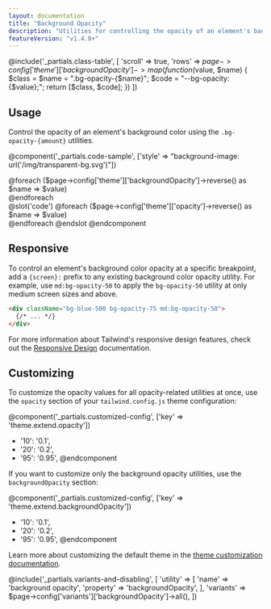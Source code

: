 ```yaml
---
layout: documentation
title: "Background Opacity"
description: "Utilities for controlling the opacity of an element's background color."
featureVersion: "v1.4.0+"
---
```


@include('_partials.class-table', [
  'scroll' => true,
  'rows' => $page->config['theme']['backgroundOpacity']->map(function ($value, $name) {
    $class = $name = ".bg-opacity-{$name}";
    $code = "--bg-opacity: {$value};";
    return [$class, $code];
  })
])

## Usage

Control the opacity of an element's background color using the `.bg-opacity-{amount}` utilities.

@component('_partials.code-sample', ['style' => "background-image: url('/img/transparent-bg.svg')"])
<div className="flex justify-around">
  @foreach ($page->config['theme']['backgroundOpacity']->reverse() as $name => $value)
    <div className="h-16 w-16 rounded bg-blue-500 bg-opacity-{{ $name }}">
    </div>
  @endforeach
</div>
@slot('code')
@foreach ($page->config['theme']['opacity']->reverse() as $name => $value)
<div className="bg-blue-500 bg-opacity-{{ $name }}"></div>
@endforeach
@endslot
@endcomponent

## Responsive

To control an element's background color opacity at a specific breakpoint, add a `{screen}:` prefix to any existing background color opacity utility. For example, use `md:bg-opacity-50` to apply the `bg-opacity-50` utility at only medium screen sizes and above.

```html
<div className="bg-blue-500 bg-opacity-75 md:bg-opacity-50">
  {/* ... */}
</div>
```

For more information about Tailwind's responsive design features, check out the [Responsive Design](/docs/responsive-design) documentation.

## Customizing

To customize the opacity values for all opacity-related utilities at once, use the `opacity` section of your `tailwind.config.js` theme configuration:

@component('_partials.customized-config', ['key' => 'theme.extend.opacity'])
+ '10': '0.1',
+ '20': '0.2',
+ '95': '0.95',
@endcomponent

If you want to customize only the background opacity utilities, use the `backgroundOpacity` section:

@component('_partials.customized-config', ['key' => 'theme.extend.backgroundOpacity'])
+ '10': '0.1',
+ '20': '0.2',
+ '95': '0.95',
@endcomponent

Learn more about customizing the default theme in the [theme customization documentation](/docs/theme#customizing-the-default-theme).

@include('_partials.variants-and-disabling', [
    'utility' => [
        'name' => 'background opacity',
        'property' => 'backgroundOpacity',
    ],
    'variants' => $page->config['variants']['backgroundOpacity']->all(),
])
